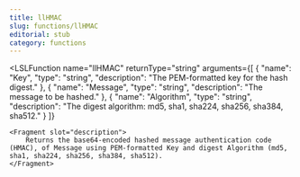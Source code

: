 ```yaml
---
title: llHMAC
slug: functions/llHMAC
editorial: stub
category: functions
---
```


<LSLFunction
	name="llHMAC"
	returnType="string"
	arguments={[
	{
		"name": "Key",
		"type": "string",
		"description": "The PEM-formatted key for the hash digest."
	},
	{
		"name": "Message",
		"type": "string",
		"description": "The message to be hashed."
	},
	{
		"name": "Algorithm",
		"type": "string",
		"description": "The digest algorithm: md5, sha1, sha224, sha256, sha384, sha512."
	}
]}
>
	<Fragment slot="description">
		Returns the base64-encoded hashed message authentication code (HMAC), of Message using PEM-formatted Key and digest Algorithm (md5, sha1, sha224, sha256, sha384, sha512).
	</Fragment>
</LSLFunction>
